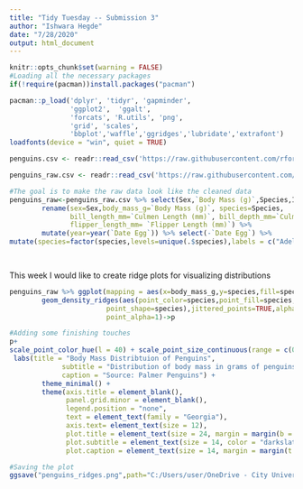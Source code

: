 ```yaml
---
title: "Tidy Tuesday -- Submission 3"
author: "Ishwara Hegde"
date: "7/28/2020"
output: html_document
---
```

```r
knitr::opts_chunk$set(warning = FALSE)
#Loading all the necessary packages
if(!require(pacman))install.packages("pacman")

pacman::p_load('dplyr', 'tidyr', 'gapminder',
               'ggplot2',  'ggalt',
               'forcats', 'R.utils', 'png', 
               'grid', 'scales',
               'bbplot','waffle','ggridges','lubridate','extrafont')
loadfonts(device = "win", quiet = TRUE)

```

```r
penguins.csv <- readr::read_csv('https://raw.githubusercontent.com/rfordatascience/tidytuesday/master/data/2020/2020-07-28/penguins.csv')

penguins_raw.csv <- readr::read_csv('https://raw.githubusercontent.com/rfordatascience/tidytuesday/master/data/2020/2020-07-28/penguins_raw.csv')

```

```r
#The goal is to make the raw data look like the cleaned data 
penguins_raw<-penguins_raw.csv %>% select(Sex,`Body Mass (g)`,Species,Island,`Culmen Depth (mm)`,`Culmen Length (mm)`,`Flipper Length (mm)`,`Date Egg`) %>% 
        rename(sex=Sex,body_mass_g=`Body Mass (g)`, species=Species,
               bill_length_mm=`Culmen Length (mm)`, bill_depth_mm=`Culmen Length (mm)`,
               flipper_length_mm= `Flipper Length (mm)`) %>%
        mutate(year=year(`Date Egg`)) %>% select(-`Date Egg`) %>% 
mutate(species=factor(species,levels=unique(.$species),labels = c("Adelie Penguin", "Gentoo penguin","Chinstrap penguin")))

        
```

This week I would like to create ridge plots for visualizing distributions

```r
penguins_raw %>% ggplot(mapping = aes(x=body_mass_g,y=species,fill=species,color=species))+
        geom_density_ridges(aes(point_color=species,point_fill=species,
                        point_shape=species),jittered_points=TRUE,alpha=0.2,
                        point_alpha=1)->p
```

```r
#Adding some finishing touches 
p+
scale_point_color_hue(l = 40) + scale_point_size_continuous(range = c(0.5, 4)) +
 labs(title = "Body Mass Distribtuion of Penguins",
             subtitle = "Distribution of body mass in grams of penguins from 2007-2009",
             caption = "Source: Palmer Penguins") +
        theme_minimal() +
        theme(axis.title = element_blank(),
              panel.grid.minor = element_blank(),
              legend.position = "none",
              text = element_text(family = "Georgia"),
              axis.text= element_text(size = 12), 
              plot.title = element_text(size = 24, margin = margin(b = 10), hjust = 0),
              plot.subtitle = element_text(size = 14, color = "darkslategrey", margin = margin(b = 25, l = -25)),
              plot.caption = element_text(size = 14, margin = margin(t = 10), color = "grey70", hjust = 0))

#Saving the plot
ggsave("penguins_ridges.png",path="C:/Users/user/OneDrive - City University of Hong Kong/University/Cemfi/TidyTuesday/Output", height = 19.05, width=33.86, units = "cm", dpi=300)
```
```

```